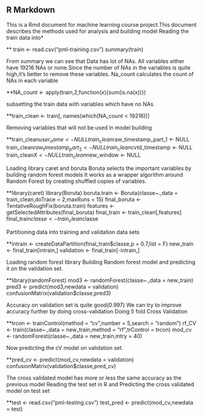 ## R Markdown

 This is a Rmd document for machine learning course project.This document describes the methods used for analysis and building model
Reading the train data into*

** train <- read.csv("pml-training.csv")
summary(train)

From summary we can see that Data has lot of NAs.
All variables either have 19216 NAs or none.Since the number of NAs in the variables is quite high,it's better to remove these variables.
Na_count calculates the count of NAs in each variable 

**NA_count <- apply(train,2,function(x){sum(is.na(x))})


subsetting the train data with variables which have no NAs


**train_clean <- train[, names(which(NA_count < 19216))]

Removing variables that will not be used in model building

**train_clean$user_name <- NULL
train_clean$raw_timestamp_part_1 <- NULL
train_clean$raw_timestamp_part_2 <- NULL
train_clean$cvtd_timestamp <- NULL
train_clean$X <- NULL
train_clean$new_window <- NULL


Loading library caret and boruta 
Boruta selects the important variables by building random forest models
It works as a wrapper algorithm around Random Forest by creating shuffled copies of variables.</p>

**library(caret) 
library(Boruta)
boruta.train <- Boruta(classe~.,data = train_clean,doTrace = 2,maxRuns = 15)
final_boruta <- TentativeRoughFix(boruta.train)
features <- getSelectedAttributes(final_boruta)
final_train <- train_clean[,features]
final_train$classe <- train_clean$classe


Partitioning data into training and validation data sets


**intrain <- createDataPartition(final_train$classe,p = 0.7,list = F)
new_train <- final_train[intrain,]
validation <- final_train[-intrain,] 


Loading random forest library
Building Random forest model and predicting it on the validation set.


**library(randomForest)
mod3 <- randomForest(classe~.,data = new_train)
pred3 <- predict(mod3,newdata = validation)
confusionMatrix(validation$classe,pred3)


Accuracy on validation set is quite good(0.997)
We can try to improve accuracy further by doing cross-validation
Doing 5 fold Cross Validation

**trcon <- trainControl(method = "cv",number = 5,search = "random")
rf_CV <- train(classe~.,data = new_train,method = "rf",trControl = trcon)
mod_cv <- randomForest(classe~.,data = new_train,mtry = 40)

Now predicting the cV model on validation set.

**pred_cv <- predict(mod_cv,newdata = validation)
 confusionMatrix(validation$classe,pred_cv)

The cross validated model has more or less the same accuracy as the previous model
Reading the test set in R and Predicting the cross validated model on test set


 **test <- read.csv("pml-testing.csv")
test_pred <- predict(mod_cv,newdata = test)
